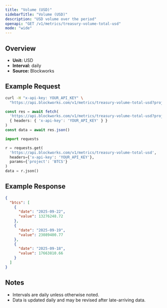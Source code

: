 ```yaml
---
title: "Volume (USD)"
sidebarTitle: "Volume (USD)"
description: "USD volume over the period"
openapi: "GET /v1/metrics/treasury-volume-total-usd"
mode: "wide"
---
```


## Overview

- **Unit:** USD
- **Interval:** daily
- **Source:** Blockworks

## Example Request

<CodeGroup>

```bash cURL
curl -H "x-api-key: YOUR_API_KEY" \
  "https://api.blockworks.com/v1/metrics/treasury-volume-total-usd?project=BTCS"
```

```typescript TypeScript
const res = await fetch(
  'https://api.blockworks.com/v1/metrics/treasury-volume-total-usd?project=BTCS',
  { headers: { 'x-api-key': 'YOUR_API_KEY' } }
)
const data = await res.json()
```

```python Python
import requests

r = requests.get(
  'https://api.blockworks.com/v1/metrics/treasury-volume-total-usd',
  headers={'x-api-key': 'YOUR_API_KEY'},
  params={'project': 'BTCS'}
)
data = r.json()
```

</CodeGroup>

## Example Response

```json
{
  "btcs": [
    {
      "date": "2025-09-22",
      "value": 13276248.72
    },
    {
      "date": "2025-09-19",
      "value": 23089400.77
    },
    {
      "date": "2025-09-18",
      "value": 17663810.66
    }
  ]
}
```

## Notes
- Intervals are daily unless otherwise noted.
- Data is updated daily and may be revised after late-arriving data.